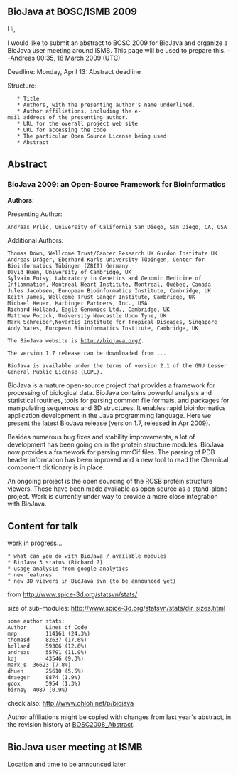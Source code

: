 == BioJava at BOSC/ISMB 2009 ==

Hi,

I would like to submit an abstract to BOSC 2009 for BioJava and organize a BioJava user meeting around ISMB. This page will be used to prepare this.
--[[User:Andreas|Andreas]] 00:35, 18 March 2009 (UTC)

Deadline:
Monday, April 13: Abstract deadline

Structure:

    * Title
    * Authors, with the presenting author's name underlined.
    * Author affiliations, including the e-mail address of the presenting author.
    * URL for the overall project web site
    * URL for accessing the code
    * The particular Open Source License being used 
    * Abstract


== Abstract ==
=== BioJava 2009:  an Open-Source Framework for Bioinformatics===

'''Authors''':

Presenting Author: 
<pre>
Andreas Prlić, University of California San Diego, San Diego, CA, USA
</pre>

Additional Authors:
<pre>
Thomas Down, Wellcome Trust/Cancer Research UK Gurdon Institute UK
Andreas Dräger, Eberhard Karls University Tübingen, Center for Bioinformatics Tübingen (ZBIT) Germany
David Huen, University of Cambridge, UK
Sylvain Foisy, Laboratory in Genetics and Genomic Medicine of Inflammation, Montreal Heart Institute, Montreal, Québec, Canada
Jules Jacobsen, European Bioinformatics Institute, Cambridge, UK
Keith James, Wellcome Trust Sanger Institute, Cambridge, UK
Michael Heuer, Harbinger Partners, Inc., USA 
Richard Holland, Eagle Genomics Ltd., Cambridge, UK
Matthew Pocock, University Newcastle Upon Tyne, UK
Mark Schreiber,Novartis Institute for Tropical Diseases, Singapore 
Andy Yates, European Bioinformatics Institute, Cambridge, UK
</pre>

 The BioJava website is http://biojava.org/. 

 The version 1.7 release can be downloaded from ...

 BioJava is available under the terms of version 2.1 of the GNU Lesser General Public License (LGPL).

BioJava is a mature open-source project that provides a framework for processing of biological data. BioJava contains powerful analysis and statistical routines, tools for parsing common file formats, and packages for manipulating sequences and 3D structures. It enables rapid bioinformatics application development in the Java programming language. Here we present the latest BioJava release (version 1.7, released in Apr 2009).

Besides numerous bug fixes and stability improvements, a lot of development has been going on in the protein structure modules. BioJava now provides a  framework for parsing mmCif files. The parsing of PDB header information has been improved and a new tool to read the Chemical component dictionary is in place. 

An ongoing project is the open sourcing of the RCSB protein structure viewers. These have been made available as open source as a stand-alone project. Work is currently under way to provide a more close integration with BioJava.

==Content for talk==

work in progress...

 * what can you do with BioJava / available modules
 * BioJava 3 status (Richard ?) 
 * usage analysis from google analytics
 * new features
 * new 3D viewers in BioJava svn (to be announced yet)



from [http://www.spice-3d.org/statsvn/stats/ http://www.spice-3d.org/statsvn/stats/]

size of sub-modules:
[http://www.spice-3d.org/statsvn/stats/dir_sizes.html http://www.spice-3d.org/statsvn/stats/dir_sizes.html]

<pre>
some author stats:
Author  	Lines of Code
mrp 		114161 (24.3%)
thomasd 	82637 (17.6%)
holland 	59306 (12.6%)
andreas 	55791 (11.9%)
kdj 		43546 (9.3%)
mark_s 	36623 (7.8%)
dhuen 		25610 (5.5%)
draeger 	8874 (1.9%)
gcox 		5954 (1.3%)
birney 	4087 (0.9%)
</pre>

check also: http://www.ohloh.net/p/biojava

Author affiliations might be copied with changes from last year's abstract, in the revision history at [[BOSC2008_Abstract]].

== BioJava user meeting at ISMB ==

Location and time to be announced later